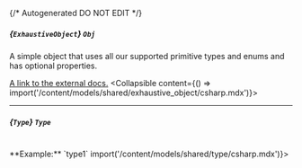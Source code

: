 {/* Autogenerated DO NOT EDIT  */}

##### *{`ExhaustiveObject`}* `Obj`
A simple object that uses all our supported primitive types and enums and has optional properties.

[A link to the external docs.](https://docs.speakeasyapi.dev)
<Collapsible content={() => import('/content/models/shared/exhaustive_object/csharp.mdx')}>
</Collapsible>

---
##### *{`Type`}* `Type`
<br/>
**Example:** `type1`
<Collapsible content={() => import('/content/models/shared/type/csharp.mdx')}>
</Collapsible>

